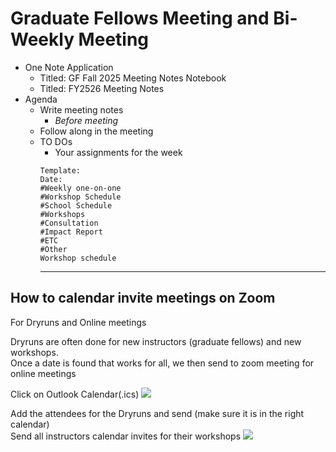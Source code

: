 # Graduate Fellows Meeting and Bi-Weekly Meeting
* One Note Application  
    -	Titled: GF Fall 2025 Meeting Notes Notebook  
    - Titled: FY2526 Meeting Notes

-	Agenda  
    -	Write meeting notes  
        - *Before meeting*  
    -	Follow along in the meeting  
    -	TO DOs  
        -	Your assignments for the week
```        
Template:
Date:
#Weekly one-on-one
#Workshop Schedule
#School Schedule
#Workshops
#Consultation
#Impact Report
#ETC
#Other
Workshop schedule
```
___

## How to calendar invite meetings on Zoom 

For Dryruns and Online meetings <br>

Dryruns are often done for new instructors (graduate fellows) and new workshops.<br> 
Once a date is found that works for all, we then send to zoom meeting for online meetings<br>

Click on Outlook Calendar(.ics)
![ ](Images/meeting1.png)

Add the attendees for the Dryruns and send (make sure it is in the right calendar)   
Send all instructors calendar invites for their workshops
![ ](Images/meeting2.png)


